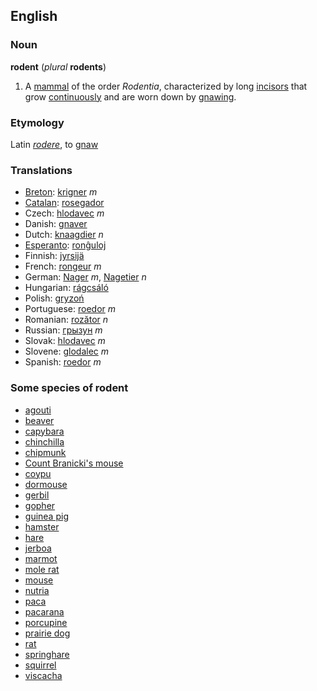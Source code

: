 ==English==
===Noun===
'''rodent''' (''plural'' '''rodents''')

#A [[mammal]] of the order ''Rodentia'', characterized by long [[incisor]]s that grow [[continuously]] and are worn down by [[gnaw]]ing.

===Etymology===
Latin ''[[rodere]]'', to [[gnaw]]

===Translations===
*[[Breton]]: [[krigner]] ''m''
*[[Catalan]]: [[rosegador]]
*Czech: [[hlodavec]] ''m''
*Danish: [[gnaver]]
*Dutch: [[knaagdier]] ''n''
*[[Esperanto]]: [[ronĝuloj]]
*Finnish: [[jyrsijä]]
*French: [[rongeur]] ''m''
*German: [[Nager]] ''m'', [[Nagetier]] ''n''
*Hungarian: [[rágcsáló]]
*Polish: [[gryzoń]] 
*Portuguese: [[roedor]]  ''m''
*Romanian: [[rozător]] ''n''
*Russian: [[грызун]]  ''m''
*Slovak: [[hlodavec]]  ''m''
*Slovene: [[glodalec]] ''m''
*Spanish: [[roedor]] ''m''

===Some species of rodent===
*[[agouti]]
*[[beaver]]
*[[capybara]]
*[[chinchilla]]
*[[chipmunk]]
*[[Count Branicki's mouse]]
*[[coypu]]
*[[dormouse]]
*[[gerbil]]
*[[gopher]]
*[[guinea pig]]
*[[hamster]]
*[[hare]]
*[[jerboa]]
*[[marmot]]
*[[mole rat]]
*[[mouse]]
*[[nutria]]
*[[paca]]
*[[pacarana]]
*[[porcupine]] 
*[[prairie dog]]
*[[rat]]
*[[springhare]]
*[[squirrel]]
*[[viscacha]]